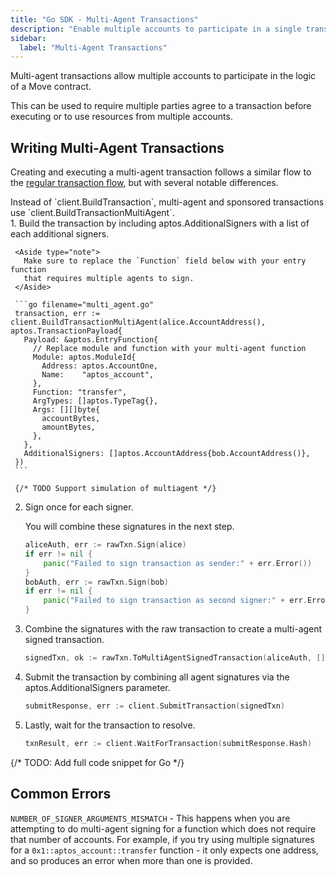 ```yaml
---
title: "Go SDK - Multi-Agent Transactions"
description: "Enable multiple accounts to participate in a single transaction with coordinated signatures using the Go SDK"
sidebar:
  label: "Multi-Agent Transactions"
---
```



Multi-agent transactions allow multiple accounts to participate in the logic of
a Move contract.

This can be used to require multiple parties agree to a transaction before
executing or to use resources from multiple accounts.

## Writing Multi-Agent Transactions

Creating and executing a multi-agent transaction follows a similar flow to the
[regular transaction flow](/build/sdks/go-sdk/building-transactions), but with several
notable differences.

<Aside type="note">
  Instead of `client.BuildTransaction`, multi-agent and sponsored transactions
  use `client.BuildTransactionMultiAgent`.
</Aside>

<Steps>
  1. Build the transaction by including aptos.AdditionalSigners with a list of each additional signers.

     <Aside type="note">
       Make sure to replace the `Function` field below with your entry function
       that requires multiple agents to sign.
     </Aside>

     ```go filename="multi_agent.go"
     transaction, err := client.BuildTransactionMultiAgent(alice.AccountAddress(), aptos.TransactionPayload{
       Payload: &aptos.EntryFunction{
         // Replace module and function with your multi-agent function
         Module: aptos.ModuleId{
           Address: aptos.AccountOne,
           Name:    "aptos_account",
         },
         Function: "transfer",
         ArgTypes: []aptos.TypeTag{},
         Args: [][]byte{
           accountBytes,
           amountBytes,
         },
       },
       AdditionalSigners: []aptos.AccountAddress{bob.AccountAddress()},
     })
     ```

     {/* TODO Support simulation of multiagent */}

  2. Sign once for each signer.

     You will combine these signatures in the next step.

     ```go filename="multi_agent.go"
     aliceAuth, err := rawTxn.Sign(alice)
     if err != nil {
         panic("Failed to sign transaction as sender:" + err.Error())
     }
     bobAuth, err := rawTxn.Sign(bob)
     if err != nil {
         panic("Failed to sign transaction as second signer:" + err.Error())
     }
     ```

  3. Combine the signatures with the raw transaction to create a multi-agent signed transaction.

     ```go filename="multi_agent.go"
     signedTxn, ok := rawTxn.ToMultiAgentSignedTransaction(aliceAuth, []crypto.AccountAuthenticator{bobAuth})
     ```

  4. Submit the transaction by combining all agent signatures via the aptos.AdditionalSigners parameter.

     ```go filename="multi_agent.go"
     submitResponse, err := client.SubmitTransaction(signedTxn)
     ```

  5. Lastly, wait for the transaction to resolve.

     ```go filename="multi_agent.go"
     txnResult, err := client.WaitForTransaction(submitResponse.Hash)
     ```
</Steps>

{/* TODO: Add full code snippet for Go */}

## Common Errors

`NUMBER_OF_SIGNER_ARGUMENTS_MISMATCH` - This happens when you are attempting to
do multi-agent signing for a function which does not require that number of
accounts. For example, if you try using multiple signatures for a
`0x1::aptos_account::transfer` function - it only expects one address, and so
produces an error when more than one is provided.
